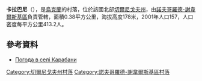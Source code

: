 {{coord|52|9|51|N|32|58|43|E|scale:100000|display=title}}

'''卡拉巴尼'''（{{lang-uk|Карабани}}），是[[烏克蘭|烏克蘭]]的村落，位於該國北部[[切爾尼戈夫州|切爾尼戈夫州]]，由[[諾夫哥羅德-謝韋爾斯基區|諾夫哥羅德-謝韋爾斯基區]]負責管轄，面積0.38平方公里，海拔高度178米，2001年人口157，人口密度每平方公里413.2人。

==參考資料==
* [http://weather.in.ua/ua/chernigovskaja/10107 Погода в селі Карабани] {{Wayback|url=http://weather.in.ua/ua/chernigovskaja/10107 |date=20111220112303 }}

[[Category:切爾尼戈夫州村落|Category:切爾尼戈夫州村落]]
[[Category:諾夫哥羅德-謝韋爾斯基區村落|Category:諾夫哥羅德-謝韋爾斯基區村落]]


{{Chernihiv-geo-stub}}